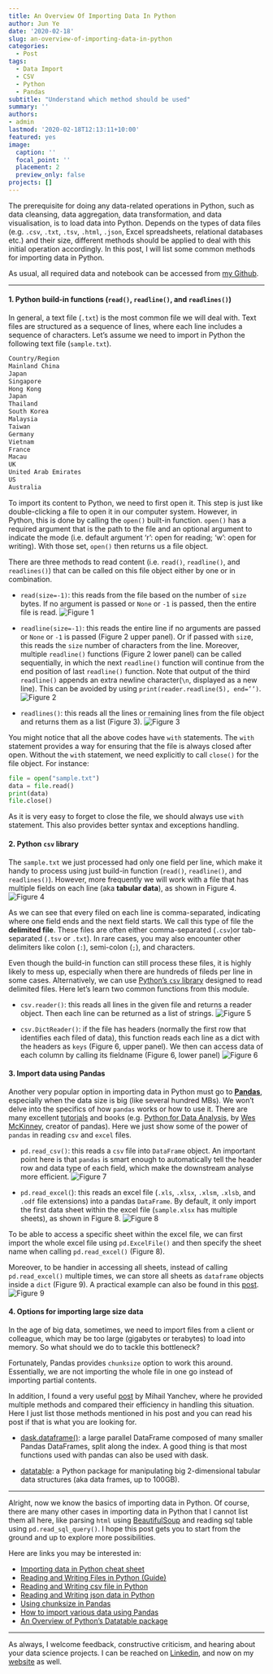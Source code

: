 ```yaml
---
title: An Overview Of Importing Data In Python
author: Jun Ye
date: '2020-02-18'
slug: an-overview-of-importing-data-in-python
categories:
  - Post
tags:
  - Data Import
  - CSV
  - Python
  - Pandas
subtitle: "Understand which method should be used"
summary: ''
authors: 
- admin
lastmod: '2020-02-18T12:13:11+10:00'
featured: yes
image:
  caption: ''
  focal_point: ''
  placement: 2
  preview_only: false
projects: []
---
```

The prerequisite for doing any data-related operations in Python, such as data cleansing, data aggregation, data transformation, and data visualisation, is to load data into Python. Depends on the types of data files (e.g. `.csv`, `.txt`, `.tsv`, `.html`, `.json`, Excel spreadsheets, relational databases etc.) and their size, different methods should be applied to deal with this initial operation accordingly. In this post, I will list some common methods for importing data in Python.

As usual, all required data and notebook can be accessed from [my Github](https://github.com/Perishleaf/data-visualisation-scripts/tree/master/data_import_python).

---

#### 1. Python build-in functions (`read()`, `readline()`, and `readlines()`)

In general, a text file (`.txt`) is the most common file we will deal with. Text files are structured as a sequence of lines, where each line includes a sequence of characters. Let’s assume we need to import in Python the following text file (`sample.txt`).

```bash
Country/Region
Mainland China
Japan
Singapore
Hong Kong
Japan
Thailand
South Korea
Malaysia
Taiwan
Germany
Vietnam
France
Macau
UK
United Arab Emirates
US
Australia
```

To import its content to Python, we need to first open it. This step is just like double-clicking a file to open it in our computer system. However, in Python, this is done by calling the `open()` built-in function. `open()` has a required argument that is the path to the file and an optional argument to indicate the mode (i.e. default argument ‘r’: open for reading; ‘w’: open for writing). With those set, `open()` then returns us a file object.

There are three methods to read content (i.e. `read()`, `readline()`, and `readlines()`) that can be called on this file object either by one or in combination.

* `read(size=-1)`: this reads from the file based on the number of `size` bytes. If no argument is passed or `None` or `-1` is passed, then the entire file is read.
![Figure 1](./Figure1.png)
* `readline(size=-1)`: this reads the entire line if no arguments are passed or `None` or `-1` is passed (Figure 2 upper panel). Or if passed with `siz`e, this reads the `size` number of characters from the line. Moreover, multiple `readline()` functions (Figure 2 lower panel) can be called sequentially, in which the next `readline()` function will continue from the end position of last `readline()` function. Note that output of the third `readline()` appends an extra newline character(`\n`, displayed as a new line). This can be avoided by using `print(reader.readline(5), end=’’)`.
![Figure 2](./Figure2.png)

* `readlines()`: this reads all the lines or remaining lines from the file object and returns them as a list (Figure 3).
![Figure 3](./Figure3.png)

You might notice that all the above codes have `with` statements. The `with` statement provides a way for ensuring that the file is always closed after open. Without the `wit`h statement, we need explicitly to call `close()` for the file object. For instance:
```python
file = open("sample.txt")
data = file.read()
print(data)
file.close()
```

As it is very easy to forget to close the file, we should always use `with` statement. This also provides better syntax and exceptions handling.

#### 2. Python `csv` library

The `sample.txt` we just processed had only one field per line, which make it handy to process using just build-in function (`read()`, `readline()`, and `readlines()`). However, more frequently we will work with a file that has multiple fields on each line (aka **tabular data**), as shown in Figure 4.
![Figure 4](./Figure4.png)

As we can see that every filed on each line is comma-separated, indicating where one field ends and the next field starts. We call this type of file the **delimited file**. These files are often either comma-separated (`.csv`)or tab-separated (`.tsv` or `.txt`). In rare cases, you may also encounter other delimiters like colon (`:`), semi-colon (`;`), and characters.

Even though the build-in function can still process these files, it is highly likely to mess up, especially when there are hundreds of fileds per line in some cases. Alternatively, we can use [Python’s `csv` library](https://docs.python.org/3/library/csv.html) designed to read delimited files. Here let’s learn two common functions from this module.

* `csv.reader()`: this reads all lines in the given file and returns a reader object. Then each line can be returned as a list of strings.
![Figure 5](./Figure5.png)

* `csv.DictReader()`: if the file has headers (normally the first row that identifies each filed of data), this function reads each line as a dict with the headers as `keys` (Figure 6, upper panel). We then can access data of each column by calling its fieldname (Figure 6, lower panel)
![Figure 6](./Figure6.png)

#### 3. Import data using Pandas

Another very popular option in importing data in Python must go to [**Pandas**](https://pandas.pydata.org/getting_started.html), especially when the data size is big (like several hundred MBs). We won’t delve into the specifics of how `pandas` works or how to use it. There are many excellent [tutorials](https://www.datacamp.com/community/tutorials/pandas-read-csv) and books (e.g. [Python for Data Analysis](https://www.amazon.com/gp/product/1491957662/ref=as_li_qf_asin_il_tl?ie=UTF8&tag=quantpytho-20&creative=9325&linkCode=as2&creativeASIN=1491957662&linkId=ea8de4253cce96046e8ab0383ac71b33), by [Wes McKinney](https://wesmckinney.com/), creator of pandas). Here we just show some of the power of `pandas` in reading `csv` and `excel` files.

* `pd.read_csv()`: this reads a `csv` file into `DataFrame` object. An important point here is that `pandas` is smart enough to automatically tell the header row and data type of each field, which make the downstream analyse more efficient.
![Figure 7](./Figure7.png)

* `pd.read_excel(`): this reads an excel file (`.xls`, `.xlsx`, `.xlsm`, `.xlsb`, and `.odf` file extensions) into a pandas `DataFrame`. By default, it only import the first data sheet within the excel file (`sample.xlsx` has multiple sheets), as shown in Figure 8.
![Figure 8](./Figure8.png)

To be able to access a specific sheet within the excel file, we can first import the whole excel file using `pd.ExcelFile()` and then specify the sheet name when calling `pd.read_excel()` (Figure 8).

Moreover, to be handier in accessing all sheets, instead of calling `pd.read_excel()` multiple times, we can store all sheets as `dataframe` objects inside a `dict` (Figure 9). A practical example can also be found in this [post](https://towardsdatascience.com/build-a-dashboard-to-track-the-spread-of-coronavirus-using-dash-90364f016764).
![Figure 9](./Figure9.png)

#### 4. Options for importing large size data

In the age of big data, sometimes, we need to import files from a client or colleague, which may be too large (gigabytes or terabytes) to load into memory. So what should we do to tackle this bottleneck?

Fortunately, Pandas provides `chunksize` option to work this around. Essentially, we are not importing the whole file in one go instead of importing partial contents.

In addition, I found a very useful [post](https://medium.com/casual-inference/the-most-time-efficient-ways-to-import-csv-data-in-python-cc159b44063d) by Mihail Yanchev, where he provided multiple methods and compared their efficiency in handling this situation. Here I just list those methods mentioned in his post and you can read his post if that is what you are looking for.

* [dask.dataframe()](https://docs.dask.org/en/latest/dataframe.html): a large parallel DataFrame composed of many smaller Pandas DataFrames, split along the index. A good thing is that most functions used with pandas can also be used with dask.

* [datatable](https://github.com/h2oai/datatable): a Python package for manipulating big 2-dimensional tabular data structures (aka data frames, up to 100GB).

---

Alright, now we know the basics of importing data in Python. Of course, there are many other cases in importing data in Python that I cannot list them all here, like parsing `html` using [BeautifulSoup](https://www.crummy.com/software/BeautifulSoup/bs4/doc/) and reading sql table using `pd.read_sql_query()`. I hope this post gets you to start from the ground and up to explore more possibilities.

Here are links you may be interested in:

* [Importing data in Python cheat sheet](https://www.datacamp.com/community/blog/importing-data-python-cheat-sheet)
* [Reading and Writing Files in Python (Guide)](https://realpython.com/read-write-files-python/)
* [Reading and Writing csv file in Python](https://realpython.com/python-csv/)
* [Reading and Writing json data in Python](https://realpython.com/python-json/)
* [Using chunksize in Pandas](http://acepor.github.io/2017/08/03/using-chunksize/)
* [How to import various data using Pandas](https://www.listendata.com/2017/02/import-data-in-python.html)
* [An Overview of Python’s Datatable package](https://towardsdatascience.com/an-overview-of-pythons-datatable-package-5d3a97394ee9)

---

As always, I welcome feedback, constructive criticism, and hearing about your data science projects. I can be reached on [Linkedin](https://www.linkedin.com/in/jun-ye-29aaa769/), and now on my [website](https://junye0798.com/) as well.
